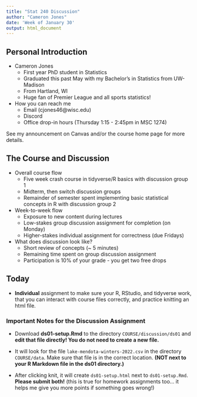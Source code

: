 ---
title: "Stat 240 Discussion"
author: "Cameron Jones"
date: 'Week of January 30'
output: html_document
---

## Personal Introduction

* Cameron Jones
  + First year PhD student in Statistics
  + Graduated this past May with my Bachelor's in Statistics from UW-Madison
  + From Hartland, WI
  + Huge fan of Premier League and all sports statistics!
  
* How you can reach me
  + Email (cjones46@wisc.edu)
  + Discord
  + Office drop-in hours (Thursday 1:15 - 2:45pm in MSC 1274)

See my announcement on Canvas and/or the course home page for more details.


## The Course and Discussion

* Overall course flow
  + Five week crash course in tidyverse/R basics with discussion group 1
  + Midterm, then switch discussion groups
  + Remainder of semester spent implementing basic statistical concepts in R with discussion group 2
  
* Week-to-week flow
  + Exposure to new content during lectures
  + Low-stakes group discussion assignment for completion (on Monday)
  + Higher-stakes individual assignment for correctness (due Fridays)
  
* What does discussion look like?
  + Short review of concepts (~ 5 minutes)
  + Remaining time spent on group discussion assignment
  + Participation is 10% of your grade - you get two free drops
  
## Today

* **Individual** assignment to make sure your R, RStudio, and tidyverse work, that you can interact with course files correctly, and practice knitting an html file. 

### Important Notes for the Discussion Assignment

* Download **ds01-setup.Rmd** to the directory ```COURSE/discussion/ds01``` and **edit that file directly! You do not need to create a new file.**

* It will look for the file ```lake-mendota-winters-2022.csv``` in the directory ```COURSE/data```. Make sure that file is in the correct location. **(NOT next to your R Markdown file in the ds01 directory.)**

* After clicking knit, it will create ```ds01-setup.html``` next to ```ds01-setup.Rmd```. **Please submit both!** (this is true for homework assignments too... it helps me give you more points if something goes wrong!)

